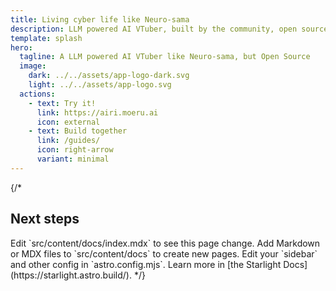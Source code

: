 ```yaml
---
title: Living cyber life like Neuro-sama
description: LLM powered AI VTuber, built by the community, open source
template: splash
hero:
  tagline: A LLM powered AI VTuber like Neuro-sama, but Open Source
  image:
    dark: ../../assets/app-logo-dark.svg
    light: ../../assets/app-logo.svg
  actions:
    - text: Try it!
      link: https://airi.moeru.ai
      icon: external
    - text: Build together
      link: /guides/
      icon: right-arrow
      variant: minimal
---
```


{/*

## Next steps

<CardGrid stagger>
  <Card title="Update content" icon="pencil">
    Edit `src/content/docs/index.mdx` to see this page change.
  </Card>
  <Card title="Add new content" icon="add-document">
    Add Markdown or MDX files to `src/content/docs` to create new pages.
  </Card>
  <Card title="Configure your site" icon="setting">
    Edit your `sidebar` and other config in `astro.config.mjs`.
  </Card>
  <Card title="Read the docs" icon="open-book">
    Learn more in [the Starlight Docs](https://starlight.astro.build/).
  </Card>
</CardGrid> */}
